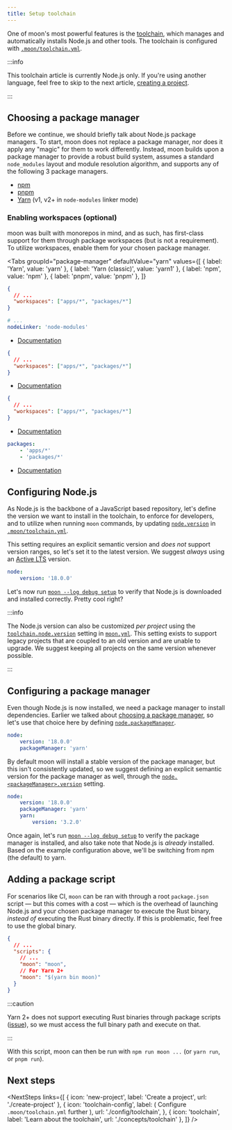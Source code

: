 ```yaml
---
title: Setup toolchain
---
```



<HeaderLabel text="4 min" />

One of moon's most powerful features is the [toolchain](./concepts/toolchain), which manages and
automatically installs Node.js and other tools. The toolchain is configured with
[`.moon/toolchain.yml`](./config/toolchain).

:::info

This toolchain article is currently Node.js only. If you're using another language, feel free to
skip to the next article, [creating a project](./create-project).

:::

## Choosing a package manager

Before we continue, we should briefly talk about Node.js package managers. To start, moon does not
replace a package manager, nor does it apply any "magic" for them to work differently. Instead, moon
builds upon a package manager to provide a robust build system, assumes a standard `node_modules`
layout and module resolution algorithm, and supports any of the following 3 package managers.

- [npm](https://docs.npmjs.com/)
- [pnpm](https://pnpm.io/)
- [Yarn](https://yarnpkg.com/) (v1, v2+ in `node-modules` linker mode)

### Enabling workspaces (optional)

moon was built with monorepos in mind, and as such, has first-class support for them through package
workspaces (but is not a requirement). To utilize workspaces, enable them for your chosen package
manager.

<Tabs
  groupId="package-manager"
  defaultValue="yarn"
  values={[
    { label: 'Yarn', value: 'yarn' },
    { label: 'Yarn (classic)', value: 'yarn1' },
    { label: 'npm', value: 'npm' },
    { label: 'pnpm', value: 'pnpm' },
  ]}
>
<TabItem value="yarn">

```json title="package.json"
{
  // ...
  "workspaces": ["apps/*", "packages/*"]
}
```

```yaml title=".yarnrc.yml"
# ...
nodeLinker: 'node-modules'
```

- [Documentation](https://yarnpkg.com/features/workspaces)

</TabItem>
<TabItem value="yarn1">

```json title="package.json"
{
  // ...
  "workspaces": ["apps/*", "packages/*"]
}
```

- [Documentation](https://classic.yarnpkg.com/en/docs/workspaces)

</TabItem>
<TabItem value="npm">

```json title="package.json"
{
  // ...
  "workspaces": ["apps/*", "packages/*"]
}
```

- [Documentation](https://docs.npmjs.com/cli/v8/using-npm/workspaces)

</TabItem>
<TabItem value="pnpm">

```yaml title="pnpm-workspace.yaml"
packages:
	- 'apps/*'
	- 'packages/*'
```

- [Documentation](https://pnpm.io/workspaces)

</TabItem>
</Tabs>

## Configuring Node.js

As Node.js is the backbone of a JavaScript based repository, let's define the version we want to
install in the toolchain, to enforce for developers, and to utilize when running `moon` commands, by
updating [`node.version`](./config/toolchain#version) in
[`.moon/toolchain.yml`](./config/toolchain).

This setting requires an explicit semantic version and _does not_ support version ranges, so let's
set it to the latest version. We suggest _always_ using an
[Active LTS](https://nodejs.org/en/about/releases/) version.

```yaml title=".moon/toolchain.yml"
node:
	version: '18.0.0'
```

Let's now run [`moon --log debug setup`](./commands/setup) to verify that Node.js is downloaded and
installed correctly. Pretty cool right?

:::info

The Node.js version can also be customized _per project_ using the
[`toolchain.node.version`](./config/project#node) setting in [`moon.yml`](./config/project). This
setting exists to support legacy projects that are coupled to an old version and are unable to
upgrade. We suggest keeping all projects on the same version whenever possible.

:::

## Configuring a package manager

Even though Node.js is now installed, we need a package manager to install dependencies. Earlier we
talked about [choosing a package manager](./install#choosing-a-package-manager), so let's use that
choice here by defining [`node.packageManager`](./config/toolchain#packagemanager).

```yaml title=".moon/toolchain.yml"
node:
	version: '18.0.0'
	packageManager: 'yarn'
```

By default moon will install a stable version of the package manager, but this isn't consistently
updated, so we suggest defining an explicit semantic version for the package manager as well,
through the [`node.<packageManager>.version`](./config/toolchain#version-1) setting.

```yaml title=".moon/toolchain.yml"
node:
	version: '18.0.0'
	packageManager: 'yarn'
	yarn:
		version: '3.2.0'
```

Once again, let's run [`moon --log debug setup`](./commands/setup) to verify the package manager is
installed, and also take note that Node.js is _already_ installed. Based on the example
configuration above, we'll be switching from npm (the default) to yarn.

## Adding a package script

For scenarios like CI, `moon` can be ran with through a root `package.json` script — but this comes
with a cost — which is the overhead of launching Node.js and your chosen package manager to execute
the Rust binary, _instead of_ executing the Rust binary directly. If this is problematic, feel free
to use the global binary.

```json title="package.json"
{
  // ...
  "scripts": {
    // ...
    "moon": "moon",
    // For Yarn 2+
    "moon": "$(yarn bin moon)"
  }
}
```

:::caution

Yarn 2+ does not support executing Rust binaries through package scripts
([issue](https://github.com/yarnpkg/berry/issues/882)), so we must access the full binary path and
execute on that.

:::

With this script, moon can then be run with `npm run moon ...` (or `yarn run`, or `pnpm run`).

## Next steps

<NextSteps
  links={[
    { icon: 'new-project', label: 'Create a project', url: './create-project' },
    {
      icon: 'toolchain-config',
      label: (
        <span>
          Configure <code>.moon/toolchain.yml</code> further
        </span>
      ),
      url: './config/toolchain',
    },
    { icon: 'toolchain', label: 'Learn about the toolchain', url: './concepts/toolchain' },
  ]}
/>
